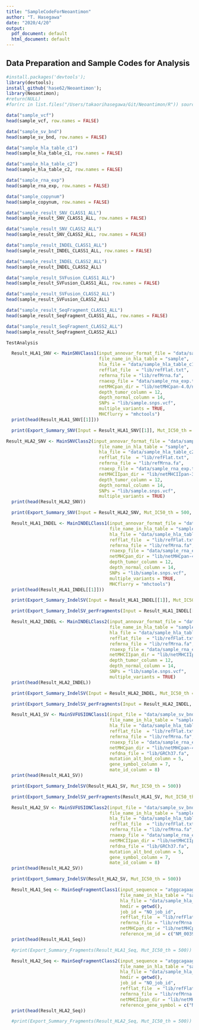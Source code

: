 ```yaml
---
title: "SampleCodeForNeoantimon"
author: "T. Hasegawa"
date: "2020/4/20"
output:
  pdf_document: default
  html_document: default
---
```


<!--
%\VignetteEngine{knitr::knitr}
%\VignetteIndexEntry{Sample Code to Use Neoantimon}
-->

## Data Preparation and Sample Codes for Analysis
```r
#install.packages('devtools');
library(devtools);
install_github('hase62/Neoantimon');
library(Neoantimon);
#return(NULL)
#for(rc in list.files("/Users/takaorihasegawa/Git/Neoantimon/R")) source(paste("/Users/takaorihasegawa/Git/Neoantimon/R", rc, sep = "/"))
```

```r
data("sample_vcf")
head(sample_vcf, row.names = FALSE)
```

```r
data("sample_sv_bnd")
head(sample_sv_bnd, row.names = FALSE)
```

```r
data("sample_hla_table_c1")
head(sample_hla_table_c1, row.names = FALSE)
```

```r
data("sample_hla_table_c2")
head(sample_hla_table_c2, row.names = FALSE)
```

```r
data("sample_rna_exp")
head(sample_rna_exp, row.names = FALSE)
```

```r
data("sample_copynum")
head(sample_copynum, row.names = FALSE)
```

```r
data("sample_result_SNV_CLASS1_ALL")
head(sample_result_SNV_CLASS1_ALL, row.names = FALSE)
```

```r
data("sample_result_SNV_CLASS2_ALL")
head(sample_result_SNV_CLASS2_ALL, row.names = FALSE)
```

```r
data("sample_result_INDEL_CLASS1_ALL")
head(sample_result_INDEL_CLASS1_ALL, row.names = FALSE)
```

```r
data("sample_result_INDEL_CLASS2_ALL")
head(sample_result_INDEL_CLASS2_ALL)
```

```r
data("sample_result_SVFusion_CLASS1_ALL")
head(sample_result_SVFusion_CLASS1_ALL, row.names = FALSE)
```

```r
data("sample_result_SVFusion_CLASS2_ALL")
head(sample_result_SVFusion_CLASS2_ALL)
```

```r
data("sample_result_SeqFragment_CLASS1_ALL")
head(sample_result_SeqFragment_CLASS1_ALL, row.names = FALSE)
```

```r
data("sample_result_SeqFragment_CLASS2_ALL")
head(sample_result_SeqFragment_CLASS2_ALL)
```

```r
TestAnalysis
```

```r
  Result_HLA1_SNV <- MainSNVClass1(input_annovar_format_file = "data/sample_vcf.txt",
                                   file_name_in_hla_table = "sample",
                                   hla_file = "data/sample_hla_table_c1.txt",
                                   refflat_file  = "lib/refFlat.txt",
                                   refmrna_file = "lib/refMrna.fa",
                                   rnaexp_file = "data/sample_rna_exp.txt",
                                   netMHCpan_dir = "lib/netMHCpan-4.0/netMHCpan",
                                   depth_tumor_column = 12,
                                   depth_normal_column = 14,
                                   SNPs = "lib/sample.snps.vcf",
                                   multiple_variants = TRUE,
                                   MHCflurry = "mhctools")
  print(head(Result_HLA1_SNV[[1]]))
```

```r
  print(Export_Summary_SNV(Input = Result_HLA1_SNV[[1]], Mut_IC50_th = 500, Wt_IC50_th = 500))
```

```r
Result_HLA2_SNV <- MainSNVClass2(input_annovar_format_file = "data/sample_vcf.txt",
                                   file_name_in_hla_table = "sample",
                                   hla_file = "data/sample_hla_table_c2.txt",
                                   refflat_file  = "lib/refFlat.txt",
                                   refmrna_file = "lib/refMrna.fa",
                                   rnaexp_file = "data/sample_rna_exp.txt",
                                   netMHCIIpan_dir = "lib/netMHCIIpan-3.2/netMHCIIpan",
                                   depth_tumor_column = 12,
                                   depth_normal_column = 14,
                                   SNPs = "lib/sample.snps.vcf",
                                   multiple_variants = TRUE)
  print(head(Result_HLA2_SNV))
```

```r
  print(Export_Summary_SNV(Input = Result_HLA2_SNV, Mut_IC50_th = 500, Wt_IC50_th = 500))
```

```r
  Result_HLA1_INDEL <- MainINDELClass1(input_annovar_format_file = "data/sample_vcf.txt",
                                       file_name_in_hla_table = "sample",
                                       hla_file = "data/sample_hla_table_c1.txt",
                                       refflat_file  = "lib/refFlat.txt",
                                       refmrna_file = "lib/refMrna.fa",
                                       rnaexp_file = "data/sample_rna_exp.txt",
                                       netMHCpan_dir = "lib/netMHCpan-4.0/netMHCpan",
                                       depth_tumor_column = 12,
                                       depth_normal_column = 14,
                                       SNPs = "lib/sample.snps.vcf",
                                       multiple_variants = TRUE,
                                       MHCflurry = "mhctools")
  print(head(Result_HLA1_INDEL[[1]]))
```

```r
  print(Export_Summary_IndelSV(Input = Result_HLA1_INDEL[[1]], Mut_IC50_th = 500))
```

```r
  print(Export_Summary_IndelSV_perFragments(Input = Result_HLA1_INDEL[[1]], Mut_IC50_th = 500))
```

```r
  Result_HLA2_INDEL <- MainINDELClass2(input_annovar_format_file = "data/sample_vcf.txt",
                                       file_name_in_hla_table = "sample",
                                       hla_file = "data/sample_hla_table_c2.txt",
                                       refflat_file  = "lib/refFlat.txt",
                                       refmrna_file = "lib/refMrna.fa",
                                       rnaexp_file = "data/sample_rna_exp.txt",
                                       netMHCIIpan_dir = "lib/netMHCIIpan-3.2/netMHCIIpan",
                                       depth_tumor_column = 12,
                                       depth_normal_column = 14,
                                       SNPs = "lib/sample.snps.vcf",
                                       multiple_variants = TRUE)
  print(head(Result_HLA2_INDEL))
```

```r
  print(Export_Summary_IndelSV(Input = Result_HLA2_INDEL, Mut_IC50_th = 500))
```

```r
  print(Export_Summary_IndelSV_perFragments(Input = Result_HLA2_INDEL, Mut_IC50_th = 500))
```

```r
  Result_HLA1_SV <- MainSVFUSIONClass1(input_file = "data/sample_sv_bnd.txt",
                                       file_name_in_hla_table = "sample",
                                       hla_file = "data/sample_hla_table_c1.txt",
                                       refflat_file  = "lib/refFlat.txt",
                                       refmrna_file = "lib/refMrna.fa",
                                       rnaexp_file = "data/sample_rna_exp.txt",
                                       netMHCpan_dir = "lib/netMHCpan-4.0/netMHCpan",
                                       refdna_file = "lib/GRCh37.fa",
                                       mutation_alt_bnd_column = 5,
                                       gene_symbol_column = 7,
                                       mate_id_column = 8)
  print(head(Result_HLA1_SV))
```

```r
  print(Export_Summary_IndelSV(Result_HLA1_SV, Mut_IC50_th = 500))
```

```r
  print(Export_Summary_IndelSV_perFragments(Result_HLA1_SV, Mut_IC50_th = 500))
```

```r
  Result_HLA2_SV <- MainSVFUSIONClass2(input_file = "data/sample_sv_bnd.txt",
                                       file_name_in_hla_table = "sample",
                                       hla_file = "data/sample_hla_table_c2.txt",
                                       refflat_file  = "lib/refFlat.txt",
                                       refmrna_file = "lib/refMrna.fa",
                                       rnaexp_file = "data/sample_rna_exp.txt",
                                       netMHCIIpan_dir = "lib/netMHCIIpan-3.2/netMHCIIpan",
                                       refdna_file = "lib/GRCh37.fa",
                                       mutation_alt_bnd_column = 5,
                                       gene_symbol_column = 7,
                                       mate_id_column = 8)
  print(head(Result_HLA2_SV))
```

```r
  print(Export_Summary_IndelSV(Result_HLA2_SV, Mut_IC50_th = 500))
```

```r
  Result_HLA1_Seq <- MainSeqFragmentClass1(input_sequence = "atggcagaagatgatccatatttgggaaggcctgaaaaaatgtttcatttggatccttctttgactcatacaatatttaatc",
                                           file_name_in_hla_table = "sample",
                                           hla_file = "data/sample_hla_table_c1.txt",
                                           hmdir = getwd(),
                                           job_id = "NO_job_id",
                                           refflat_file  = "lib/refFlat.txt",
                                           refmrna_file = "lib/refMrna.fa",
                                           netMHCpan_dir = "lib/netMHCpan-4.0/netMHCpan",
                                           reference_nm_id = c("NM_003998", "NM_001165412"))
  print(head(Result_HLA1_Seq))
```

```r
  #print(Export_Summary_Fragments(Result_HLA1_Seq, Mut_IC50_th = 500))
```

```r
  Result_HLA2_Seq <- MainSeqFragmentClass2(input_sequence = "atggcagaagatgatccatatttgggaaggcctgaacaaatgtttcatttgatccttctttgactcatacaatatttaatc",
                                           file_name_in_hla_table = "sample",
                                           hla_file = "data/sample_hla_table_c2.txt",
                                           hmdir = getwd(),
                                           job_id = "NO_job_id",
                                           refflat_file  = "lib/refFlat.txt",
                                           refmrna_file = "lib/refMrna.fa",
                                           netMHCIIpan_dir = "lib/netMHCIIpan-3.2/netMHCIIpan",
                                           reference_gene_symbol = c("NFKB1", "BCL3"))
  print(head(Result_HLA2_Seq))
```

```r
  #print(Export_Summary_Fragments(Result_HLA2_Seq, Mut_IC50_th = 500))
```
